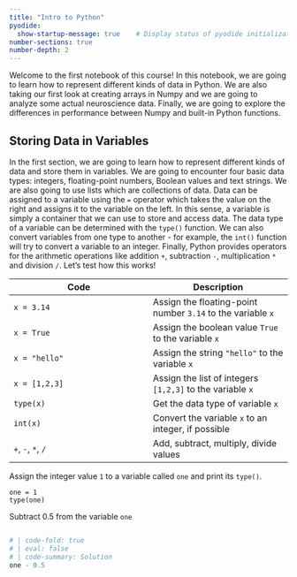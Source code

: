 ```yaml
---
title: "Intro to Python"
pyodide:  
  show-startup-message: true    # Display status of pyodide initialization
number-sections: true
number-depth: 2
---
```


Welcome to the first notebook of this course!
In this notebook, we are going to learn how to represent different kinds of data in Python.
We are also taking our first look at creating arrays in Numpy and we are going to analyze some actual neuroscience data. Finally, we are going to explore the differences in performance between Numpy and built-in Python functions.

## Storing Data in Variables

In the first section, we are going to learn how to represent different kinds of data and store them in variables.
We are going to encounter four basic data types: integers, floating-point numbers, Boolean values and text strings.
We are also going to use lists which are collections of data.
Data can be assigned to a variable using the `=` operator which takes the value on the right and assigns it to the variable on the left.
In this sense, a variable is simply a container that we can use to store and access data.
The data type of a variable can be determined with the `type()` function.
We can also convert variables from one type to another - for example, the `int()` function will try to convert a variable to an integer.
Finally, Python provides operators for the arithmetic operations like addition `+`, subtraction `-`, multiplication `*` and division `/`.
Let's test how this works!

| Code | Description |
| ---  | ---|
| `x = 3.14` | Assign the floating-point number `3.14` to the variable `x` |
| `x = True` | Assign the boolean value `True` to the variable `x` |
| `x = "hello"` | Assign the string `"hello"` to the variable `x` |
| `x = [1,2,3]` | Assign the list of integers `[1,2,3]` to the variable `x`|
| `type(x)` | Get the data type of variable `x` |
| `int(x)` | Convert the variable `x` to an integer, if possible |
| `+`, `-`, `*`, `/` | Add, subtract, multiply, divide values |


:::{#exm-}
Assign the integer value `1` to a variable called `one` and print its `type()`.
:::

```pyodide-python
one = 1
type(one)
```

:::{#exr-}
Subtract 0.5 from the variable `one`
:::

```pyodide-python
```

```python
# | code-fold: true
# | eval: false
# | code-summary: Solution
one - 0.5
```

